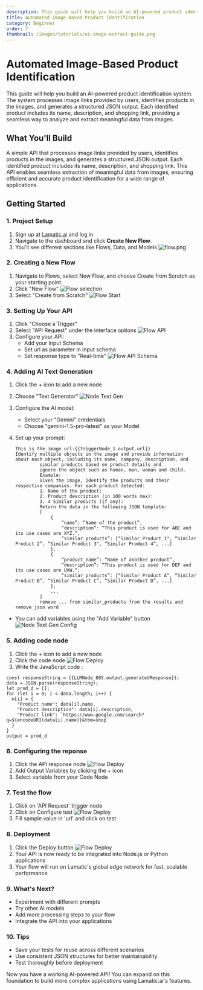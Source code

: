 ```yaml
---
description: This guide will help you build an AI-powered product identification system.
title: Automated Image-Based Product Identification
category: Beginner
order: 7
thumbnail: /images/tutorials/ai-image-extract-guide.png
---
```


# Automated Image-Based Product Identification

This guide will help you build an AI-powered product identification system. The system processes image links provided by users, identifies products in the images, and generates a structured JSON output. Each identified product includes its name, description, and shopping link, providing a seamless way to analyze and extract meaningful data from images.

## What You'll Build

A simple API that processes image links provided by users, identifies products in the images, and generates a structured JSON output. Each identified product includes its name, description, and shopping link. This API enables seamless extraction of meaningful data from images, ensuring efficient and accurate product identification for a wide range of applications.

## Getting Started

### 1. Project Setup

1. Sign up at [Lamatic.ai](https://lamatic.ai/) and log in.
1. Navigate to the dashboard and click **Create New Flow**.
1. You'll see different sections like Flows, Data, and Models
   ![flow.png](./img/ai-review-responder/flow.png)

### 2. Creating a New Flow

1. Navigate to Flows, select New Flow, and choose Create from Scratch as your starting point.
2. Click "New Flow"
   ![Flow selection](./img/ai-review-responder/flow-select.png)
3. Select "Create from Scratch"
   ![Flow Start](./img/ai-review-responder/flow-start.png)

### 3. Setting Up Your API

1. Click "Choose a Trigger"
2. Select "API Request" under the interface options
   ![Flow API](./img/ai-review-responder/flow-step2.png)
3. Configure your API:
   - Add your Input Schema
   - Set url as parameter in input schema
   - Set response type to "Real-time"
     ![Flow API Schema](./img/ai-image-reviewer/api-schema.png)

### 4. Adding AI Text Generation

1. Click the + icon to add a new node
2. Choose "Text Generator"
   ![Node Text Gen](./img/ai-image-reviewer/text-gen-node1.png)
3. Configure the AI model:
   - Select your "Gemini" credentials
   - Choose "gemini-1.5-pro-latest" as your Model
4. Set up your prompt:

   ```
   This is the image url:{{triggerNode_1.output.url}}
   Identify multiple objects in the image and provide information about each object, including its name, company, description, and
            similar products based on product details and
            ignore the object such as human, man, woman and child.
            Example:
            Given the image, identify the products and their respective companies. For each product detected:
            1. Name of the product:
            2. Product description (in 100 words max):
            3. 4 Similar products (if any):
            Return the data in the following JSON template:
            [
                {
                    “name”: “Name of the product”,
                    “description”: “This product is used for ABC and its use cases are XYZ.“,
                    “similar_products”: [“Similar Product 1", “Similar Product 2”, “Similar Product 3", “Similar Product 4”, ...]
                },
                {
                    “product_name”: “Name of another product”,
                    “description”: “This product is used for DEF and its use cases are UVW.“,
                    “similar_products”: [“Similar Product A”, “Similar Product B”, “Similar Product C”, “Similar Product D”, ...]
                },
                ...
            ]
            remove ... from similar_products from the results and remove json word

   ```

- You can add variables using the "Add Variable" button
  ![Node Text Gen Config](./img/ai-review-responder/text-gen-node2.png)

### 5. Adding code node

1. Click the + icon to add a new node
2. Click the code node
   ![Flow Deploy](./img/ai-image-reviewer/condition-node.png)
3. Write the JavaScript code :

```
const responseString = {{LLMNode_885.output.generatedResponse}};
data = JSON.parse(responseString);
let prod_d = [];
for (let i = 0; i < data.length; i++) {
  m[i] = {
    "Product name": data[i].name,
    "Product description": data[i].description,
    "Product link": `https://www.google.com/search?q=${encodeURI(data[i].name)}&tbm=shop`
  }
}
output = prod_d
```

### 6. Configuring the reponse

1. Click the API response node
   ![Flow Deploy](./img/ai-image-reviewer/response-node.png)
2. Add Output Variables by clicking the + icon
3. Select variable from your Code Node

### 7. Test the flow

1. Click on 'API Request' trigger node
2. Click on Configure test
   ![Flow Deploy](./img/ai-image-reviewer/testing.png)
3. Fill sample value in 'url' and click on test

### 8. Deployment

1. Click the Deploy button
   ![Flow Deploy](./img/ai-review-responder/deploy.png)
2. Your API is now ready to be integrated into Node.js or Python applications
3. Your flow will run on Lamatic's global edge network for fast, scalable performance

### 9. What's Next?

- Experiment with different prompts
- Try other AI models
- Add more processing steps to your flow
- Integrate the API into your applications

### 10. Tips

- Save your tests for reuse across different scenarios
- Use consistent JSON structures for better maintainability
- Test thoroughly before deployment

Now you have a working AI-powered API! You can expand on this foundation to build more complex applications using Lamatic.ai's features.

